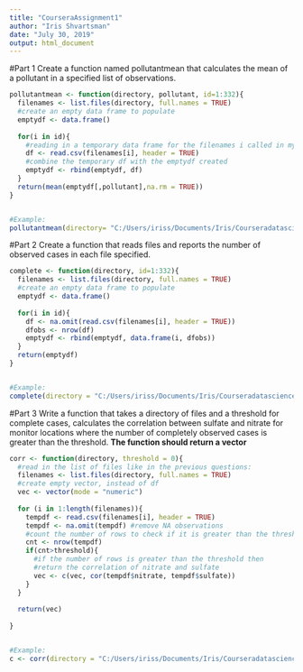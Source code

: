---
title: "CourseraAssignment1"
author: "Iris Shvartsman"
date: "July 30, 2019"
output: html_document
---

#Part 1
Create a function named pollutantmean that calculates the mean of a pollutant in a specified list of observations.
```{r question one}
pollutantmean <- function(directory, pollutant, id=1:332){
  filenames <- list.files(directory, full.names = TRUE)
  #create an empty data frame to populate
  emptydf <- data.frame()
  
  for(i in id){
    #reading in a temporary data frame for the filenames i called in my function
    df <- read.csv(filenames[i], header = TRUE)
    #combine the temporary df with the emptydf created
    emptydf <- rbind(emptydf, df)
  }
  return(mean(emptydf[,pollutant],na.rm = TRUE))
}


#Example:
pollutantmean(directory= "C:/Users/iriss/Documents/Iris/Courseradatascience/specdata/",pollutant = "nitrate", 1:10)

```

#Part 2
Create a function that reads files and reports the number of observed cases in each file specified.


```{r question two}

complete <- function(directory, id=1:332){
  filenames <- list.files(directory, full.names = TRUE)
  #create an empty data frame to populate
  emptydf <- data.frame()
  
  for(i in id){
    df <- na.omit(read.csv(filenames[i], header = TRUE))
    dfobs <- nrow(df)
    emptydf <- rbind(emptydf, data.frame(i, dfobs))
  }
  return(emptydf)
}


#Example:
complete(directory = "C:/Users/iriss/Documents/Iris/Courseradatascience/specdata/", 30:25)

```



#Part 3
Write a function that takes a directory of files and a threshold for complete cases, calculates the correlation between sulfate and nitrate for monitor locations where the number of completely observed cases is greater than the threshold. **The function should return a vector**

```{r question three}
corr <- function(directory, threshold = 0){
  #read in the list of files like in the previous questions:
  filenames <- list.files(directory, full.names = TRUE)
  #create empty vector, instead of df
  vec <- vector(mode = "numeric")
  
  for (i in 1:length(filenames)){
    tempdf <- read.csv(filenames[i], header = TRUE)
    tempdf <- na.omit(tempdf) #remove NA observations
    #count the number of rows to check if it is greater than the threshold
    cnt <- nrow(tempdf)
    if(cnt>threshold){
      #if the number of rows is greater than the threshold then 
      #return the correlation of nitrate and sulfate
      vec <- c(vec, cor(tempdf$nitrate, tempdf$sulfate))
    }
  }
  
  return(vec)
  
}


#Example:
c <- corr(directory = "C:/Users/iriss/Documents/Iris/Courseradatascience/specdata/", 150)

```





